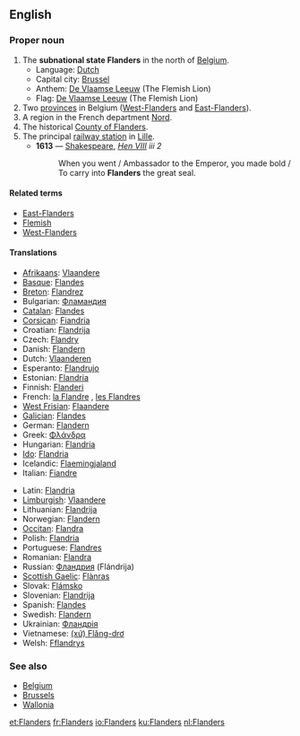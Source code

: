 ==English==

===Proper noun===
{{wikipedia|Flanders}}
{{en-proper noun}}

# The '''subnational state Flanders''' in the north of [[Belgium]].
#* Language: [[Dutch]]
#* Capital city: [[Brussel]]
#* Anthem: [[De Vlaamse Leeuw]] (The Flemish Lion)
#* Flag: [[De Vlaamse Leeuw]] (The Flemish Lion)
# Two [[province]]s in Belgium ([[West-Flanders]] and [[East-Flanders]]).
# A region in the French department [[Nord]].
# The historical [[w:Flanders (county)|County of Flanders]].
# The principal [[railway station]] in [[Lille]].
#* '''1613''' — [[Shakespeare]], ''[http://en.wikisource.org/wiki/The_Life_of_King_Henry_the_Eighth Hen VIII] iii 2''
#*: When you went / Ambassador to the Emperor, you made bold / To carry into '''Flanders''' the great seal.

====Related terms====
* [[East-Flanders]]
* [[Flemish]]
* [[West-Flanders]]

====Translations====
{{top}}
* [[Afrikaans]]: [[Vlaandere]]
* [[Basque]]: [[Flandes]]
* [[Breton]]: [[Flandrez]]
* Bulgarian: [[Фламандия]] {{f}}
* [[Catalan]]: [[Flandes]]
* [[Corsican]]: [[Fiandria]]
* Croatian: [[Flandrija]]
* Czech: [[Flandry]]
* Danish: [[Flandern]]
* Dutch: [[Vlaanderen]] {{n}}
* Esperanto: [[Flandrujo]]
* Estonian: [[Flandria]]
* Finnish: [[Flanderi]]
* French: [[la Flandre]] {{f}}, [[les Flandres]] {{f|p}}
* [[West Frisian]]: [[Flaandere]]
* [[Galician]]: [[Flandes]]
* German: [[Flandern]] {{n}}
* Greek: [[Φλάνδρα]]
* Hungarian: [[Flandria]]
* [[Ido]]: [[Flandria]]
* Icelandic: [[Flaemingjaland]]
* Italian: [[Fiandre]]
{{mid}}
* Latin: [[Flandria]] {{f}}
* [[Limburgish]]: [[Vlaandere]]
* Lithuanian: [[Flandrija]]
* Norwegian: [[Flandern]]
* [[Occitan]]: [[Flandra]]
* Polish: [[Flandria]]
* Portuguese: [[Flandres]]
* Romanian: [[Flandra]]
* Russian: [[Фландрия]] (Flándrija) {{f}}
* [[Scottish Gaelic]]: [[Flànras]]
* Slovak: [[Flámsko]]
* Slovenian: [[Flandrija]]
* Spanish: [[Flandes]] {{m}}
* Swedish: [[Flandern]]
* Ukrainian: [[Фландрія]] {{f}}
* Vietnamese: [[(xứ) Flăng-drơ]]
* Welsh: [[Fflandrys]]
{{bottom}}

===See also===
* [[Belgium]]
* [[Brussels]]
* [[Wallonia]]

[[et:Flanders]]
[[fr:Flanders]]
[[io:Flanders]]
[[ku:Flanders]]
[[nl:Flanders]]
